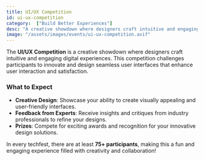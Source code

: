 ```yaml
---
title: UI/UX Competition
id: ui-ux-competition
category:  ["Build Better Experiences"]
desc: "A creative showdown where designers craft intuitive and engaging digital experiences. This competition challenges participants to innovate and design seamless user interfaces that enhance user interaction and satisfaction."
image: "/assets/images/events/ui-ux-competition.avif"
---
```


The **UI/UX Competition** is a creative showdown where designers craft intuitive and engaging digital experiences. This competition challenges participants to innovate and design seamless user interfaces that enhance user interaction and satisfaction.

### What to Expect
- **Creative Design**: Showcase your ability to create visually appealing and user-friendly interfaces.
- **Feedback from Experts**: Receive insights and critiques from industry professionals to refine your designs.
- **Prizes**: Compete for exciting awards and recognition for your innovative design solutions.

In every techfest, there are at least **75+ participants**, making this a fun and engaging experience filled with creativity and collaboration!
